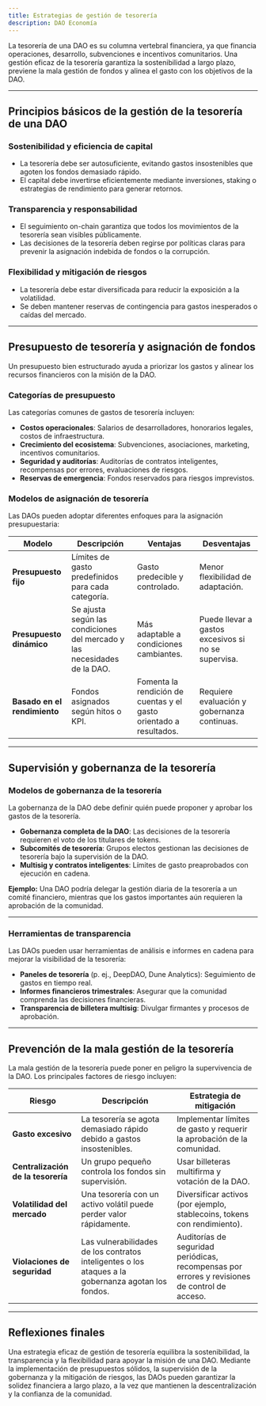 ```yaml
---
title: Estrategias de gestión de tesorería
description: DAO Economía
---
```


La tesorería de una DAO es su columna vertebral financiera, ya que financia operaciones, desarrollo, subvenciones e incentivos comunitarios. Una gestión eficaz de la tesorería garantiza la sostenibilidad a largo plazo, previene la mala gestión de fondos y alinea el gasto con los objetivos de la DAO.

---

## **Principios básicos de la gestión de la tesorería de una DAO**

### **Sostenibilidad y eficiencia de capital**
- La tesorería debe ser autosuficiente, evitando gastos insostenibles que agoten los fondos demasiado rápido.
- El capital debe invertirse eficientemente mediante inversiones, staking o estrategias de rendimiento para generar retornos.

### **Transparencia y responsabilidad**
- El seguimiento on-chain garantiza que todos los movimientos de la tesorería sean visibles públicamente.
- Las decisiones de la tesorería deben regirse por políticas claras para prevenir la asignación indebida de fondos o la corrupción.

### **Flexibilidad y mitigación de riesgos**
- La tesorería debe estar diversificada para reducir la exposición a la volatilidad. 
- Se deben mantener reservas de contingencia para gastos inesperados o caídas del mercado.

---

## **Presupuesto de tesorería y asignación de fondos**

Un presupuesto bien estructurado ayuda a priorizar los gastos y alinear los recursos financieros con la misión de la DAO.

### **Categorías de presupuesto**
Las categorías comunes de gastos de tesorería incluyen:
- **Costos operacionales**: Salarios de desarrolladores, honorarios legales, costos de infraestructura.
- **Crecimiento del ecosistema**: Subvenciones, asociaciones, marketing, incentivos comunitarios.
- **Seguridad y auditorías**: Auditorías de contratos inteligentes, recompensas por errores, evaluaciones de riesgos.
- **Reservas de emergencia**: Fondos reservados para riesgos imprevistos.

### **Modelos de asignación de tesorería**
Las DAOs pueden adoptar diferentes enfoques para la asignación presupuestaria:

| **Modelo** | **Descripción** | **Ventajas** | **Desventajas** |
|----------|---------------|---------|---------|
| **Presupuesto fijo** | Límites de gasto predefinidos para cada categoría. | Gasto predecible y controlado. | Menor flexibilidad de adaptación. |
| **Presupuesto dinámico** | Se ajusta según las condiciones del mercado y las necesidades de la DAO. | Más adaptable a condiciones cambiantes. | Puede llevar a gastos excesivos si no se supervisa. |
| **Basado en el rendimiento** | Fondos asignados según hitos o KPI. | Fomenta la rendición de cuentas y el gasto orientado a resultados. | Requiere evaluación y gobernanza continuas. |

---

## **Supervisión y gobernanza de la tesorería**

### **Modelos de gobernanza de la tesorería**
La gobernanza de la DAO debe definir quién puede proponer y aprobar los gastos de la tesorería.

- **Gobernanza completa de la DAO**: Las decisiones de la tesorería requieren el voto de los titulares de tokens. 
- **Subcomités de tesorería**: Grupos electos gestionan las decisiones de tesorería bajo la supervisión de la DAO.
- **Multisig y contratos inteligentes**: Límites de gasto preaprobados con ejecución en cadena.

**Ejemplo:** Una DAO podría delegar la gestión diaria de la tesorería a un comité financiero, mientras que los gastos importantes aún requieren la aprobación de la comunidad.

---

### **Herramientas de transparencia**
Las DAOs pueden usar herramientas de análisis e informes en cadena para mejorar la visibilidad de la tesorería:

- **Paneles de tesorería** (p. ej., DeepDAO, Dune Analytics): Seguimiento de gastos en tiempo real.
- **Informes financieros trimestrales**: Asegurar que la comunidad comprenda las decisiones financieras.
- **Transparencia de billetera multisig**: Divulgar firmantes y procesos de aprobación.

---

## **Prevención de la mala gestión de la tesorería**

La mala gestión de la tesorería puede poner en peligro la supervivencia de la DAO. Los principales factores de riesgo incluyen:

| **Riesgo** | **Descripción** | **Estrategia de mitigación** |
|----------|----------------|----------------------------|
| **Gasto excesivo** | La tesorería se agota demasiado rápido debido a gastos insostenibles. | Implementar límites de gasto y requerir la aprobación de la comunidad. |
| **Centralización de la tesorería** | Un grupo pequeño controla los fondos sin supervisión. | Usar billeteras multifirma y votación de la DAO. |
| **Volatilidad del mercado** | Una tesorería con un activo volátil puede perder valor rápidamente. | Diversificar activos (por ejemplo, stablecoins, tokens con rendimiento). |
| **Violaciones de seguridad** | Las vulnerabilidades de los contratos inteligentes o los ataques a la gobernanza agotan los fondos. | Auditorías de seguridad periódicas, recompensas por errores y revisiones de control de acceso. |

---

## **Reflexiones finales**

Una estrategia eficaz de gestión de tesorería equilibra la sostenibilidad, la transparencia y la flexibilidad para apoyar la misión de una DAO. Mediante la implementación de presupuestos sólidos, la supervisión de la gobernanza y la mitigación de riesgos, las DAOs pueden garantizar la solidez financiera a largo plazo, a la vez que mantienen la descentralización y la confianza de la comunidad.